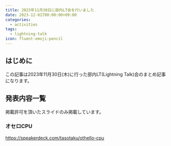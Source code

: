 ```yaml
---
title: 2023年11月30日に部内LT会を行いました
date: 2023-12-01T00:00:00+09:00
categories:
  - activities
tags:
  - lightning-talk
icon: fluent-emoji:pencil
---
```


## はじめに

この記事は2023年11月30日(木)に行った部内LT(Lightning Talk)会のまとめ記事になります。

## 発表内容一覧

掲載許可を頂いたスライドのみ掲載しています。

### オセロCPU

https://speakerdeck.com/tasotaku/othello-cpu
